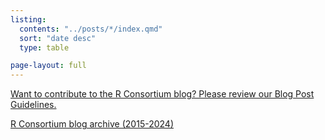 ```yaml
---
listing:
  contents: "../posts/*/index.qmd"
  sort: "date desc"
  type: table

page-layout: full
---
```

[Want to contribute to the R Consortium blog? Please review our Blog Post Guidelines.](guidelines.qmd)

[R Consortium blog archive (2015-2024)](https://www.r-consortium.org/news/blog)